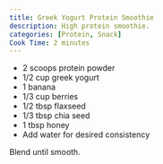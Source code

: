 ```yaml
---
title: Greek Yogurt Protein Smoothie
description: High protein smoothie.
categories: [Protein, Snack]
Cook Time: 2 minutes
---
```


* 2 scoops protein powder
* 1/2 cup greek yogurt
* 1 banana
* 1/3 cup berries
* 1/2 tbsp flaxseed
* 1/3 tbsp chia seed
* 1 tbsp honey
* Add water for desired consistency

Blend until smooth.

